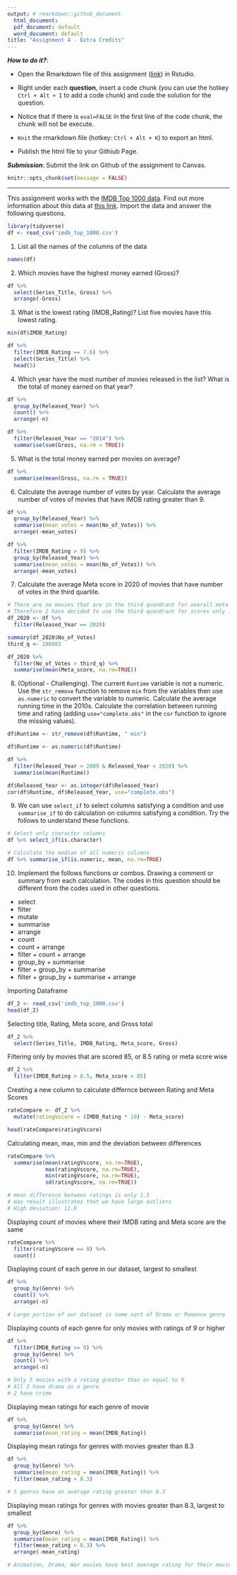 ```yaml
---
output: # rmarkdown::github_document
  html_document:
  pdf_document: default
  word_document: default
title: "Assignment 4 - Extra Credits"
---
```


***How to do it?***:

-   Open the Rmarkdown file of this assignment ([link](assignment4_extra_credits.Rmd)) in Rstudio.

-   Right under each **question**, insert a code chunk (you can use the hotkey `Ctrl + Alt + I` to add a code chunk) and code the solution for the question.

-   Notice that if there is `eval=FALSE` in the first line of the code chunk, the chunk will not be execute.

-   `Knit` the rmarkdown file (hotkey: `Ctrl + Alt + K`) to export an html.

-   Publish the html file to your Githiub Page.

***Submission***: Submit the link on Github of the assignment to Canvas.

```r
knitr::opts_chunk$set(message = FALSE)
```

------------------------------------------------------------------------

This assignment works with the [IMDB Top 1000 data](../data/imdb_top_1000.csv). Find out more information about this data at [this link](https://www.kaggle.com/datasets/harshitshankhdhar/imdb-dataset-of-top-1000-movies-and-tv-shows). Import the data and answer the following questions.

```r
library(tidyverse)
df <- read_csv('imdb_top_1000.csv')
```

1.  List all the names of the columns of the data

```r
names(df)
```

2.  Which movies have the highest money earned (Gross)?

```r
df %>%
  select(Series_Title, Gross) %>%
  arrange(-Gross)
```

3.  What is the lowest rating (IMDB_Rating)? List five movies have this lowest rating.

```r
min(df$IMDB_Rating)
```

```r
df %>%
  filter(IMDB_Rating == 7.6) %>%
  select(Series_Title) %>%
  head(5)
```

4.  Which year have the most number of movies released in the list? What is the total of money earned on that year?

```r
df %>%
  group_by(Released_Year) %>%
  count() %>%
  arrange(-n)
```

```r
df %>%
  filter(Released_Year == "2014") %>%
  summarise(sum(Gross, na.rm = TRUE))
```

5.  What is the total money earned per movies on average?

```r
df %>%
  summarise(mean(Gross, na.rm = TRUE))
```

6.  Calculate the average number of votes by year. Calculate the average number of votes of movies that have IMDB rating greater than 9.

```r
df %>%
  group_by(Released_Year) %>%
  summarise(mean_votes = mean(No_of_Votes)) %>%
  arrange(-mean_votes)
```

```r
df %>%
  filter(IMDB_Rating > 9) %>%
  group_by(Released_Year) %>%
  summarise(mean_votes = mean(No_of_Votes)) %>%
  arrange(-mean_votes)
```

7.  Calculate the average Meta score in 2020 of movies that have number of votes in the third quartile.

```r
# There are no movies that are in the third quandrant for overall meta data in the year 2020
# Therefore I have decided to use the third quandrant for scores only in the year 2020
df_2020 <- df %>%
  filter(Released_Year == 2020)

summary(df_2020$No_of_Votes)
third_q <- 106083

df_2020 %>%
  filter(No_of_Votes > third_q) %>%
  summarise(mean(Meta_score, na.rm=TRUE))
```

8.  (Optional - Challenging). The current `Runtime` variable is not a numeric. Use the `str_remove` function to remove `min` from the variables then use `as.numeric` to convert the variable to numeric. Calculate the average running time in the 2010s. Calculate the correlation between running time and rating (adding `use="complete.obs"` in the `cor` function to ignore the missing values).

```r
df$Runtime <- str_remove(df$Runtime, " min")
```

```r
df$Runtime <- as.numeric(df$Runtime)
```

```r
df %>%
  filter(Released_Year > 2009 & Released_Year < 2020) %>%
  summarise(mean(Runtime))
```

```r
df$Released_Year <- as.integer(df$Released_Year)
cor(df$Runtime, df$Released_Year, use="complete.obs")
```

9.  We can use `select_if` to select columns satisfying a condition and use `summarise_if` to do calculation on columns satisfying a condition. Try the follows to understand these functions.

```r
# Select only character columns
df %>% select_if(is.character)

# Calculate the median of all numeric columns
df %>% summarise_if(is.numeric, mean, na.rm=TRUE)
```

10. Implement the follows functions or combos. Drawing a comment or summary from each calculation. The codes in this question should be different from the codes used in other questions.

-   select
-   filter
-   mutate
-   summarise
-   arrange
-   count
-   count + arrange
-   filter + count + arrange
-   group_by + summarise
-   filter + group_by + summarise
-   filter + group_by + summarise + arrange

Importing Dataframe
```r
df_2 <- read_csv('imdb_top_1000.csv')
head(df_2)
```

Selecting title, Rating, Meta score, and Gross total
```r
df_2 %>%
  select(Series_Title, IMDB_Rating, Meta_score, Gross)
```

Filtering only by movies that are scored 85, or 8.5 rating or meta score wise
```r
df_2 %>%
  filter(IMDB_Rating > 8.5, Meta_score > 85)
```

Creating a new column to calculate differnce between Rating and Meta Scores
```r
rateCompare <- df_2 %>%
  mutate(ratingVscore = (IMDB_Rating * 10) - Meta_score)

head(rateCompare$ratingVscore)
```

Calculating mean, max, min and the deviation between differences
```r
rateCompare %>%
  summarise(mean(ratingVscore, na.rm=TRUE), 
            max(ratingVscore, na.rm=TRUE), 
            min(ratingVscore, na.rm=TRUE),
            sd(ratingVscore, na.rm=TRUE))

# mean difference between ratings is only 1.3
# max result illustrates that we have large outliers
# High deviation: 11.9
```

Displaying count of movies where their IMDB rating and Meta score are the same
```r
rateCompare %>%
  filter(ratingVscore == 0) %>%
  count()
```

Displaying count of each genre in our dataset, largest to smallest
```r
df %>%
  group_by(Genre) %>%
  count() %>%
  arrange(-n)

# Large portion of our dataset is some sort of Drama or Romance genre 
```

Displaying counts of each genre for only movies with ratings of 9 or higher
```r
df %>%
  filter(IMDB_Rating >= 9) %>%
  group_by(Genre) %>%
  count() %>%
  arrange(-n)

# Only 5 movies with a rating greater than or equal to 9
# All 3 have drama as a genre
# 2 have crime
```

Displaying mean ratings for each genre of movie
```r
df %>%
  group_by(Genre) %>%
  summarise(mean_rating = mean(IMDB_Rating))
```

Displaying mean ratings for genres with movies greater than 8.3
```r
df %>%
  group_by(Genre) %>%
  summarise(mean_rating = mean(IMDB_Rating)) %>%
  filter(mean_rating > 8.3)

# 5 genres have an average rating greater than 8.3
```

Displaying mean ratings for genres with movies greater than 8.3, largest to smallest
```r
df %>%
  group_by(Genre) %>%
  summarise(mean_rating = mean(IMDB_Rating)) %>%
  filter(mean_rating > 8.3) %>%
  arrange(-mean_rating)

# Animation, Drama, War movies have best average rating for their movies
```
